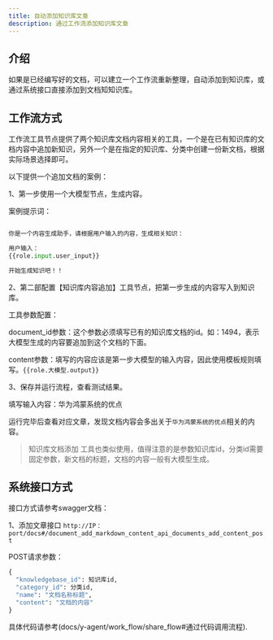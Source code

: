 ```yaml
---
title: 自动添加知识库文章
description: 通过工作流添加知识库文章
---
```

## 介绍

如果是已经编写好的文档，可以建立一个工作流重新整理，自动添加到知识库，或通过系统接口直接添加到文档知知识库。

## 工作流方式

工作流工具节点提供了两个知识库文档内容相关的工具，一个是在已有知识库的文档内容中追加新知识，另外一个是在指定的知识库、分类中创建一份新文档，根据实际场景选择即可。

以下提供一个追加文档的案例：

1、第一步使用一个大模型节点，生成内容。

案例提示词：
```python

你是一个内容生成助手，请根据用户输入的内容，生成相关知识：

用户输入：
{{role.input.user_input}}

开始生成知识吧！！

```


2、第二部配置【知识库内容追加】工具节点，把第一步生成的内容写入到知识库。

工具参数配置：

document_id参数：这个参数必须填写已有的知识库文档的id。如：1494，表示大模型生成的内容要追加到这个文档的下面。

content参数：填写的内容应该是第一步大模型的输入内容，因此使用模板规则填写。`{{role.大模型.output}}`


3、保存并运行流程，查看测试结果。

填写输入内容：华为鸿蒙系统的优点

运行完毕后查看对应文章，发现文档内容会多出关于`华为鸿蒙系统的优点`相关的内容。

> 知识库文档添加 工具也类似使用，值得注意的是参数知识库id，分类id需要固定参数，新文档的标题，文档的内容一般有大模型生成。


## 系统接口方式

接口方式请参考swagger文档：

1、添加文章接口 `http://IP：port/docs#/document_add_markdown_content_api_documents_add_content_post`

POST请求参数：
```python
{
  "knowledgebase_id": 知识库id,
  "category_id": 分类id,
  "name": "文档名称标题",
  "content": "文档的内容"
}
```
具体代码请参考(docs/y-agent/work_flow/share_flow#通过代码调用流程).
